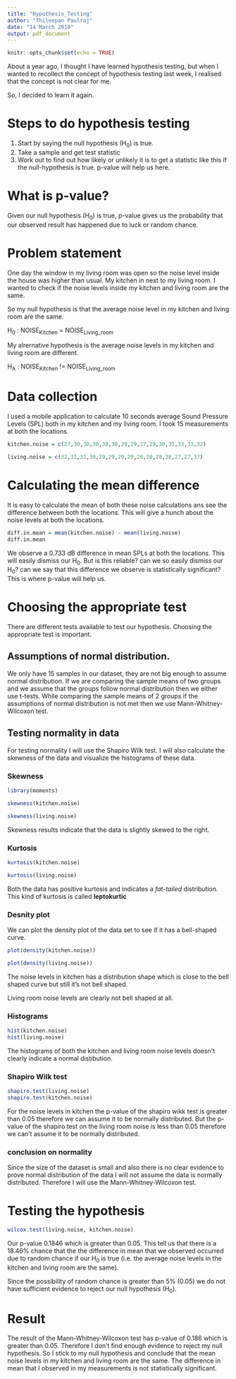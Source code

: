 ```yaml
---
title: "Hypothesis_Testing"
author: "Thileepan Paulraj"
date: "14 March 2019"
output: pdf_document
---
```


```r
knitr::opts_chunk$set(echo = TRUE)
```

About a year ago, I thought I have learned hypothesis testing, but when I wanted to recollect the concept of hypothesis testing last week, I realised that the concept is not clear for me. 

So, I decided to learn it again.

# Steps to do hypothesis testing

1. Start by saying the null hypothesis (H~0~) is true. 
2. Take a sample and get test statistic
3. Work out to find out how likely or unlikely it is to get a statistic like this if the null-hypothesis is true. p-value will help us here.

# What is p-value? 

Given our null hypothesis (H~0~) is true, p-value gives us the probability that our observed result has happened due to luck or random chance.

# Problem statement

One day the window in my living room was open so the noise level inside the house was higher than usual. My kitchen in next to my living room. I wanted to check if the noise levels inside my kitchen and living room are the same. 

So my null hypothesis is that the average noise level in my kitchen and living room are the same. 

H~0~ : NOISE~Kitchen~ = NOISE~Living_room~

My alrernative hypothesis is the average noise levels in my kitchen and living room are different. 

H~A~ : NOISE~Kitchen~ != NOISE~Living_room~


# Data collection

I used a mobile application to calculate 10 seconds average Sound Pressure Levels (SPL) both in my kitchen and my living room. I took 15 measurements at both the locations. 

```r
kitchen.noise = c(27,30,30,30,30,30,29,29,27,29,30,35,33,33,32)

living.noise = c(32,31,31,30,29,29,29,29,28,28,28,28,27,27,37)
```

# Calculating the mean difference

It is easy to calculate the mean of both these noise calculations ans see the difference between both the locations. This will give a hunch about the noise levels at both the locations. 

```r
diff.in.mean = mean(kitchen.noise) - mean(living.noise)
diff.in.mean
```

We observe a 0.733 dB difference in mean SPLs at both the locations. This will easily dismiss our H~0~. But is this reliable? can we so easily dismiss our H~0~? can we say that this difference we observe is statistically significant? 
This is where p-value will help us. 

# Choosing the appropriate test

There are different tests available to test our hypothesis. Choosing the appropriate test is important. 

## Assumptions of normal distribution. 

We only have 15 samples in our dataset, they are not big enough to assume normal distribution. 
If we are comparing the sample means of two groups and we assume that the groups follow normal distribution then we either use t-tests. 
While comparing the sample means of 2 groups if the assumptions of normal distribution is not met then we use Mann-Whitney-Wilcoxon test. 

## Testing normality in data

For testing normality I will use the Shapiro Wilk test. I will also calculate the skewness of the data and visualize the histograms of these data. 

### Skewness

```r
library(moments)

skewness(kitchen.noise)

skewness(living.noise)
```

Skewness results indicate that the data is slightly skewed to the right. 

### Kurtosis

```r
kurtosis(kitchen.noise)

kurtosis(living.noise)
```
Both the data has positive kurtosis and indicates a *fat-tailed* distribution. This kind of kurtosis is called **leptokurtic** 

### Desnity plot

We can plot the density plot of the data set to see if it has a bell-shaped curve. 

```r
plot(density(kitchen.noise))

plot(density(living.noise))
```

The noise levels in kitchen has a distribution shape which is close to the bell shaped curve but still it's not bell shaped. 

Living room noise levels are clearly not bell shaped at all. 

### Histograms

```r
hist(kitchen.noise)
hist(living.noise)
```

The histograms of both the kitchen and living room noise levels doesn't clearly indicate a normal distibution.

### Shapiro Wilk test

```r
shapiro.test(living.noise)
shapiro.test(kitchen.noise)
```

For the noise levels in kitchen the p-value of the shapiro wikk test is greater than 0.05 therefore we can assume it to be normally distributed. But the p-value of the shapiro test on the living room noise is less than 0.05 therefore we can't assume it to be normally distributed. 

### conclusion on normality

Since the size of the dataset is small and also there is no clear evidence to prove normal distribution of the data I will not assume the data is normally distributed. Therefore I will use the Mann-Whitney-Wilcoxon test. 

# Testing the hypothesis

```r
wilcox.test(living.noise, kitchen.noise)
```

Our p-value 0.1846 which is greater than 0.05. This tell us that there is a 18.46% chance that the the difference in mean that we observed occurred due to random chance if our H~0~ is true (i.e. the average noise levels in the kitchen and living room are the same). 

Since the possibility of random chance is greater than 5% (0.05) we do not have sufficient evidence to reject our null hypothesis (H~0~). 

# Result

The result of the Mann-Whitney-Wilcoxon test has  p-value of 0.186 which is greater than 0.05. Therefore I don't find enough evidence to reject my null hypothesis. So I stick to my null hypothesis and conclude that the mean noise levels in my kitchen and living room are the same. The difference in mean that I observed in my measurements is not statistically significant.  